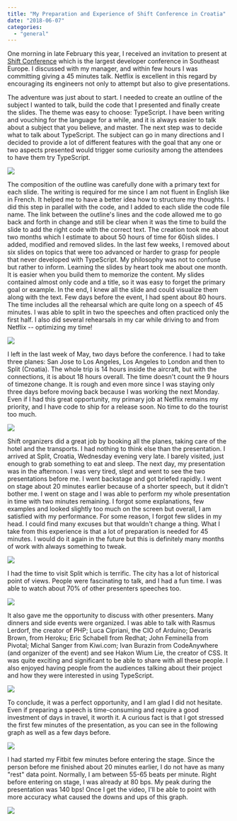 ```yaml
---
title: "My Preparation and Experience of Shift Conference in Croatia"
date: "2018-06-07"
categories: 
  - "general"
---
```


One morning in late February this year, I received an invitation to present at [Shift Conference](https://shiftconf.co/) which is the largest developer conference in Southeast Europe. I discussed with my manager, and within few hours I was committing giving a 45 minutes talk. Netflix is excellent in this regard by encouraging its engineers not only to attempt but also to give presentations.

The adventure was just about to start. I needed to create an outline of the subject I wanted to talk, build the code that I presented and finally create the slides. The theme was easy to choose: TypeScript. I have been writing and vouching for the language for a while, and it is always easier to talk about a subject that you believe, and master. The next step was to decide what to talk about TypeScript. The subject can go in many directions and I decided to provide a lot of different features with the goal that any one or two aspects presented would trigger some curiosity among the attendees to have them try TypeScript.

![](images/Avion.png)

The composition of the outline was carefully done with a primary text for each slide. The writing is required for me since I am not fluent in English like in French. It helped me to have a better idea how to structure my thoughts. I did this step in parallel with the code, and I added to each slide the code file name. The link between the outline's lines and the code allowed me to go back and forth in change and still be clear when it was the time to build the slide to add the right code with the correct text. The creation took me about two months which I estimate to about 50 hours of time for 60ish slides. I added, modified and removed slides. In the last few weeks, I removed about six slides on topics that were too advanced or harder to grasp for people that never developed with TypeScript. My philosophy was not to confuse but rather to inform. Learning the slides by heart took me about one month. It is easier when you build them to memorize the content. My slides contained almost only code and a title, so it was easy to forget the primary goal or example. In the end, I knew all the slide and could visualize them along with the text. Few days before the event, I had spent about 80 hours. The time includes all the rehearsal which are quite long on a speech of 45 minutes. I was able to split in two the speeches and often practiced only the first half. I also did several rehearsals in my car while driving to and from Netflix -- optimizing my time!

![](images/moiPeace.png)

I left in the last week of May, two days before the conference. I had to take three planes: San Jose to Los Angeles, Los Angeles to London and then to Split (Croatia). The whole trip is 14 hours inside the aircraft, but with the connections, it is about 18 hours overall. The time doesn't count the 9 hours of timezone change. It is rough and even more since I was staying only three days before moving back because I was working the next Monday. Even if I had this great opportunity, my primary job at Netflix remains my priority, and I have code to ship for a release soon. No time to do the tourist too much.

![](images/IMG_20180531_154527-1024x768.jpg)

Shift organizers did a great job by booking all the planes, taking care of the hotel and the transports. I had nothing to think else than the presentation. I arrived at Split, Croatia, Wednesday evening very late. I barely visited, just enough to grab something to eat and sleep. The next day, my presentation was in the afternoon. I was very tired, slept and went to see the two presentations before me. I went backstage and got briefed rapidly. I went on stage about 20 minutes earlier because of a shorter speech, but it didn't bother me. I went on stage and I was able to perform my whole presentation in time with two minutes remaining. I forgot some explanations, few examples and looked slightly too much on the screen but overall, I am satisfied with my performance. For some reason, I forgot few slides in my head. I could find many excuses but that wouldn't change a thing. What I take from this experience is that a lot of preparation is needed for 45 minutes. I would do it again in the future but this is definitely many months of work with always something to tweak.

![](images/stage.png)

I had the time to visit Split which is terrific. The city has a lot of historical point of views. People were fascinating to talk, and I had a fun time. I was able to watch about 70% of other presenters speeches too.

![](images/city.png)

It also gave me the opportunity to discuss with other presenters. Many dinners and side events were organized. I was able to talk with Rasmus Lerdorf, the creator of PHP; Luca Cipriani, the CIO of Arduino; Devaris Brown, from Heroku; Eric Schabell from Redhat; John Feminella from Pivotal; Michal Sanger from Kiwi.com; Ivan Burazin from CodeAnywhere (and organizer of the event) and see Hakon Wium Lie, the creator of CSS. It was quite exciting and significant to be able to share with all these people. I also enjoyed having people from the audiences talking about their project and how they were interested in using TypeScript.

![](images/28666647338_25c1ffdddb_z.jpg)

To conclude, it was a perfect opportunity, and I am glad I did not hesitate. Even if preparing a speech is time-consuming and require a good investment of days in travel, it worth it. A curious fact is that I got stressed the first few minutes of the presentation, as you can see in the following graph as well as a few days before.

![](images/27669454137_f942c2c33e_z.jpg)

I had started my Fitbit few minutes before entering the stage. Since the person before me finished about 20 minutes earlier, I do not have as many "rest" data point. Normally, I am between 55-65 beats per minute. Right before entering on stage, I was already at 80 bps. My peak during the presentation was 140 bps! Once I get the video, I'll be able to point with more accuracy what caused the downs and ups of this graph.

![](images/Beat-1024x447.png)
